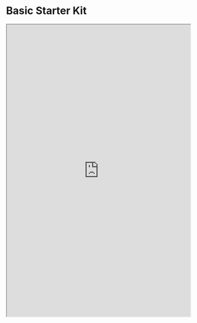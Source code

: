 # Basic Starter Kit

<iframe
  width="100%"
  height="800"
  src="https://stackblitz.com/github/strudel-science/strudel-kit?embed=1&file=src%2Fpages%2Findex.tsx"
></iframe>
